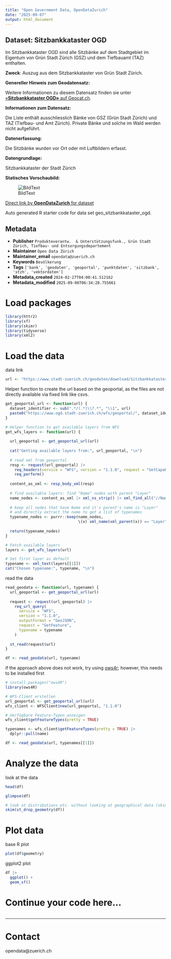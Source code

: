 ```yaml
---
title: "Open Government Data, OpenDataZurich"
date: "2025-09-07"
output: html_document
---
```


## Dataset: Sitzbankkataster OGD

Im Sitzbankkataster OGD sind alle Sitzbänke auf dem Stadtgebiet im Eigentum von Grün Stadt Zürich (GSZ) und dem Tiefbauamt (TAZ) enthalten.

**Zweck**: Auszug aus dem Sitzbankkataster von Grün Stadt Zürich.

**Genereller Hinweis zum Geodatensatz:**


Weitere Informationen zu diesem Datensatz finden sie unter [«**Sitzbankkataster OGD»** auf Geocat.ch](https://www.geocat.ch/geonetwork/srv/ger/catalog.search#/metadata/288fd63f-c314-41b8-8aba-2dc1f71414c0).				
			   

**Informationen zum Datensatz:**

Die Liste enthält ausschliesslich Bänke von GSZ (Grün Stadt Zürich) und TAZ (Tiefbau- und Amt Zürich). Private Bänke und solche im Wald werden nicht aufgeführt.

**Datenerfassung:**

Die Sitzbänke wurden vor Ort oder mit Luftbildern erfasst.

**Datengrundlage:**

Sitzbankkataster der Stadt Zürich

**Statisches Vorschaubild:**

![BildText](https://www.gis.stadt-zuerich.ch/zueriplan_docs/geocat/288fd63f-c314-41b8-8aba-2dc1f71414c0.png)



[Direct link by **OpenDataZurich** for dataset](https://data.stadt-zuerich.ch/dataset/geo_sitzbankkataster_ogd)

Auto generated R starter code for data set geo_sitzbankkataster_ogd.

## Metadata

- **Publisher** `Produkteverantw.  & Unterstützungsfunk., Grün Stadt Zürich, Tiefbau- und Entsorgungsdepartement`
- **Maintainer** `Open Data Zürich`
- **Maintainer_email** `opendata@zuerich.ch`
- **Keywords** `Bevölk­erung`
- **Tags** `['bank', 'geodaten', 'geoportal', 'punktdaten', 'sitzbank', 'stzh', 'vektordaten']`
- **Metadata_created** `2024-02-27T04:00:41.512162`
- **Metadata_modified** `2025-09-06T06:34:28.755661`


# Load packages

```r
library(httr2)
library(sf)
library(skimr)
library(tidyverse)
library(xml2)
```

# Load the data

data link
```r
url <- "https://www.stadt-zuerich.ch/geodaten/download/Sitzbankkataster_OGD?format=geojson_link"
```


Helper function to create the url based on the geoportal, as the files are not directly available via fixed link like csvs.
```r
get_geoportal_url <- function(url) {
  dataset_identifier <- sub(".*/(.*)\\?.*", "\\1", url)
  paste0("https://www.ogd.stadt-zuerich.ch/wfs/geoportal/", dataset_identifier)
}
```

```r
# Helper function to get available layers from WFS
get_wfs_layers <- function(url) {
  
  url_geoportal <- get_geoportal_url(url)
  
  cat("Getting available layers from:", url_geoportal, "\n")
  
  # read xml from geoportal
  resp <- request(url_geoportal) |> 
    req_headers(service = "WFS", version = "1.1.0", request = "GetCapabilities") |> 
    req_perform()
  
  content_as_xml <- resp_body_xml(resp)
  
  # find available layers: find "Name" nodes with parent "Layer"
  name_nodes <- content_as_xml |> xml_ns_strip() |> xml_find_all("//Name")
  
  # keep all nodes that have Name and it's parent's name is "Layer"
  # and directly extract the name to get a list of typenames
  typename_nodes <- purrr::keep(name_nodes,
                                \(x) xml_name(xml_parent(x)) == "Layer")
  
  return(typename_nodes)
}

# Fetch available layers
layers <- get_wfs_layers(url)

# Set first layer as default
typename <- xml_text(layers[[1]])
cat("Chosen typename:", typename, "\n")
```

read the data
```r
read_geodata <- function(url, typename) {
  url_geoportal <- get_geoportal_url(url)
  
  request <- request(url_geoportal) |>
    req_url_query(
      service = "WFS",
      version = "1.1.0",
      outputFormat = "GeoJSON",
      request = "GetFeature",
      typename = typename
    )
  
  st_read(request$url)
}

df <- read_geodata(url, typename)
```

if the approach above does not work, try using [ows4r](https://eblondel.github.io/ows4R/); however, this needs to be installed first
```r
# install.packages("ows4R")
library(ows4R)

# WFS-Client erstellen
url_geoportal <- get_geoportal_url(url)
wfs_client <- WFSClient$new(url_geoportal, "1.1.0")

# Verfügbare Feature-Typen anzeigen
wfs_client$getFeatureTypes(pretty = TRUE)

typenames <- wfs_client$getFeatureTypes(pretty = TRUE) |> 
  dplyr::pull(name)

df <- read_geodata(url, typenames[[1]])
```

# Analyze the data

look at the data
```r
head(df)
```

```r
glimpse(df)
```

```r
# look at distributions etc. without looking at geographical data (skim cannot deal with geometries)
skim(st_drop_geometry(df))
```

# Plot data

base R plot
```r
plot(df$geometry)
```

ggplot2 plot
```r
df |>
  ggplot() +
  geom_sf()
```

# Continue your code here...

```r

```

------------------------------------------------------------------------

# Contact

opendata@zuerich.ch
